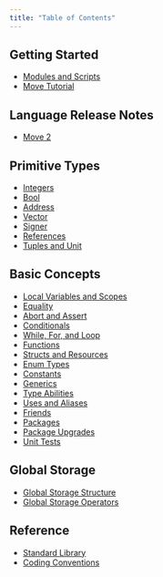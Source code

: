 ```yaml
---
title: "Table of Contents"
---
```


## Getting Started

- [Modules and Scripts](../../../../build/smart-contracts/book/modules-and-scripts)
- [Move Tutorial](../../../../build/smart-contracts/book/move-tutorial)

## Language Release Notes

- [Move 2](../../../../build/smart-contracts/book/move-2)

## Primitive Types

- [Integers](../../../../build/smart-contracts/book/integers)
- [Bool](../../../../build/smart-contracts/book/bool)
- [Address](../../../../build/smart-contracts/book/address)
- [Vector](../../../../build/smart-contracts/book/vector)
- [Signer](../../../../build/smart-contracts/book/signer)
- [References](../../../../build/smart-contracts/book/references)
- [Tuples and Unit](../../../../build/smart-contracts/book/tuples)

## Basic Concepts

- [Local Variables and Scopes](../../../../build/smart-contracts/book/variables)
- [Equality](../../../../build/smart-contracts/book/equality)
- [Abort and Assert](../../../../build/smart-contracts/book/abort-and-assert)
- [Conditionals](../../../../build/smart-contracts/book/conditionals)
- [While, For, and Loop](../../../../build/smart-contracts/book/loops)
- [Functions](../../../../build/smart-contracts/book/functions)
- [Structs and Resources](../../../../build/smart-contracts/book/structs-and-resources)
- [Enum Types](../../../../build/smart-contracts/book/enums)
- [Constants](../../../../build/smart-contracts/book/constants)
- [Generics](../../../../build/smart-contracts/book/generics)
- [Type Abilities](../../../../build/smart-contracts/book/abilities)
- [Uses and Aliases](../../../../build/smart-contracts/book/uses)
- [Friends](../../../../build/smart-contracts/book/friends)
- [Packages](../../../../build/smart-contracts/book/packages)
- [Package Upgrades](../../../../build/smart-contracts/book/package-upgrades)
- [Unit Tests](../../../../build/smart-contracts/book/unit-testing)

## Global Storage

- [Global Storage Structure](../../../../build/smart-contracts/book/global-storage-structure)
- [Global Storage Operators](../../../../build/smart-contracts/book/global-storage-operators)

## Reference

- [Standard Library](../../../../build/smart-contracts/book/standard-library)
- [Coding Conventions](../../../../build/smart-contracts/book/coding-conventions)
